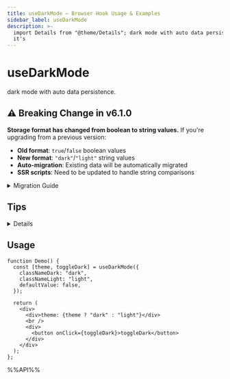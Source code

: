 ```yaml
---
title: useDarkMode – Browser Hook Usage & Examples
sidebar_label: useDarkMode
description: >-
  import Details from "@theme/Details"; dark mode with auto data persistence. <Details summary="click to open"> For server-side rendered applications, since
  it's 
---
```


# useDarkMode

dark mode with auto data persistence.

## ⚠️ Breaking Change in v6.1.0

**Storage format has changed from boolean to string values.** If you're upgrading from a previous version:

- **Old format**: `true`/`false` boolean values
- **New format**: `"dark"`/`"light"` string values  
- **Auto-migration**: Existing data will be automatically migrated
- **SSR scripts**: Need to be updated to handle string comparisons

<details>
<summary>Migration Guide</summary>

If you have custom SSR scripts, update them as shown in the examples below. The library handles data migration automatically, but your custom scripts need to handle both old and new formats during the transition period.

</details>

## Tips

<Details summary="click to open">
For server-side rendered applications, since it's not possible to obtain the user's color preference on the server side, there might be a flicker during the first render. To avoid this issue, you can refer to the following steps.

1. add a script before your content.

```tsx
<script
  dangerouslySetInnerHTML={{
    // add a self-executing function
    __html: `
          (function () {
            function setDark(dark) {
              dark &&  document.documentElement.classList.add('dark');
            }
            let store = localStorage.getItem('reactuses-color-scheme');
            let dark;
            if(store === null){
              const darkQuery = window.matchMedia('(prefers-color-scheme: dark)');
              dark = darkQuery.matches;
            }else {
              // Handle backward compatibility: convert old boolean values to string
              if (store === 'true' || store === 'false') {
                const boolValue = store === 'true';
                const stringValue = boolValue ? 'dark' : 'light';
                localStorage.setItem('reactuses-color-scheme', stringValue);
                dark = boolValue;
              } else {
                // Handle string value ('dark' or 'light') directly
                dark = store === 'dark';
              }
            }
            setDark(dark)
          })();
      `,
  }}
></script>
```

2. To conveniently manage theme colors in a unified way, we recommend using context to store them.

```tsx
import { useDarkMode } from "@reactuses/core";
import React, { createContext, useContext } from "react";

type ThemeContext = { theme: boolean; toggleTheme: () => void };

const ThemeContext = createContext<ThemeContext | undefined>(undefined);

export function ThemeProvider({ children }: { children: React.ReactNode }) {
  const [dark, toggle] = useDarkMode({
    classNameDark: "dark",
    classNameLight: "light",
    defaultValue: false,
  });

  return (
    <ThemeContext.Provider value={{ theme: !!dark, toggleTheme: toggle }}>
      {children}
    </ThemeContext.Provider>
  );
}

export function useTheme() {
  const context = useContext(ThemeContext);
  if (context === undefined) {
    throw new Error("useTheme must be used within a ThemeProvider");
  }
  return context;
}
```

</Details>

## Usage

```tsx live
function Demo() {
  const [theme, toggleDark] = useDarkMode({
    classNameDark: "dark",
    classNameLight: "light",
    defaultValue: false,
  });

  return (
    <div>
      <div>theme: {theme ? "dark" : "light"}</div>
      <br />
      <div>
        <button onClick={toggleDark}>toggleDark</button>
      </div>
    </div>
  );
};

```

%%API%%
